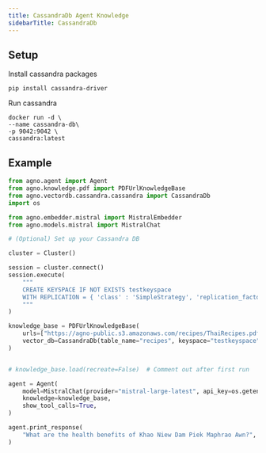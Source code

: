 ```yaml
---
title: CassandraDb Agent Knowledge
sidebarTitle: CassandraDb
---
```


## Setup
Install cassandra packages
```shell
pip install cassandra-driver
```
Run cassandra

```shell
docker run -d \
--name cassandra-db\
-p 9042:9042 \
cassandra:latest
```


## Example
```python agent_with_knowledge.py
from agno.agent import Agent
from agno.knowledge.pdf import PDFUrlKnowledgeBase
from agno.vectordb.cassandra.cassandra import CassandraDb
import os

from agno.embedder.mistral import MistralEmbedder
from agno.models.mistral import MistralChat

# (Optional) Set up your Cassandra DB

cluster = Cluster()

session = cluster.connect()
session.execute(
    """
    CREATE KEYSPACE IF NOT EXISTS testkeyspace
    WITH REPLICATION = { 'class' : 'SimpleStrategy', 'replication_factor' : 1 }
    """
)

knowledge_base = PDFUrlKnowledgeBase(
    urls=["https://agno-public.s3.amazonaws.com/recipes/ThaiRecipes.pdf"],
    vector_db=CassandraDb(table_name="recipes", keyspace="testkeyspace", session=session, embedder=MistralEmbedder()),
)


# knowledge_base.load(recreate=False)  # Comment out after first run

agent = Agent(
    model=MistralChat(provider="mistral-large-latest", api_key=os.getenv("MISTRAL_API_KEY")),
    knowledge=knowledge_base,
    show_tool_calls=True,
)

agent.print_response(
    "What are the health benefits of Khao Niew Dam Piek Maphrao Awn?", markdown=True, show_full_reasoning=True
)

```